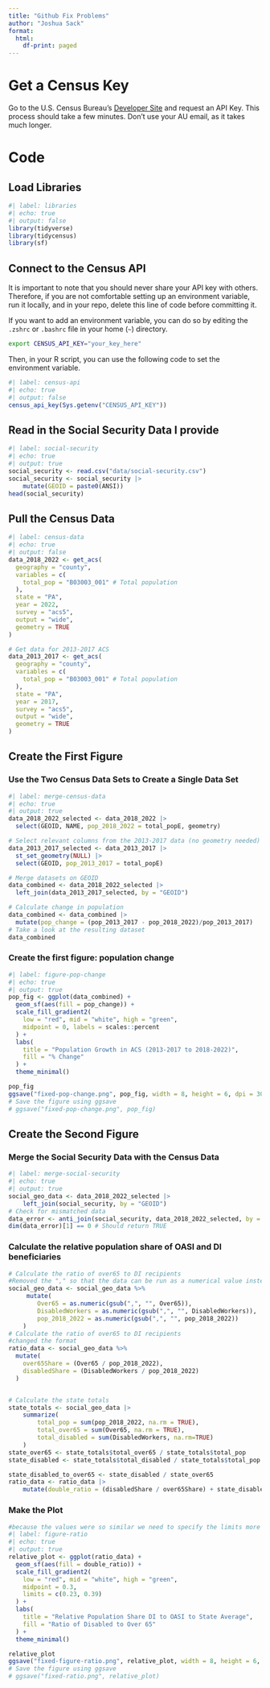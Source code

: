 ```yaml
---
title: "Github Fix Problems"
author: "Joshua Sack"
format:
  html:
    df-print: paged
---
```


# Get a Census Key
Go to the U.S. Census Bureau's [Developer Site](https://www.census.gov/developers/) and request an API Key.
This process should take a few minutes.
Don't use your AU email, as it takes much longer.

# Code

## Load Libraries

```r
#| label: libraries
#| echo: true
#| output: false
library(tidyverse)
library(tidycensus)
library(sf)
```

## Connect to the Census API
It is important to note that you should never share your API key with others.
Therefore, if you are not comfortable setting up an environment variable, run it locally, and in your repo, delete this line of code before committing it.

If you want to add an environment variable, you can do so by editing the `.zshrc` or `.bashrc` file in your home (`~`) directory.

```bash
export CENSUS_API_KEY="your_key_here"
```

Then, in your R script, you can use the following code to set the environment variable.

```r
#| label: census-api
#| echo: true
#| output: false
census_api_key(Sys.getenv("CENSUS_API_KEY"))
```

## Read in the Social Security Data I provide

```r
#| label: social-security
#| echo: true
#| output: true
social_security <- read.csv("data/social-security.csv")
social_security <- social_security |>
    mutate(GEOID = paste0(ANSI))
head(social_security)
```

## Pull the Census Data

```r
#| label: census-data
#| echo: true
#| output: false
data_2018_2022 <- get_acs(
  geography = "county",
  variables = c(
    total_pop = "B03003_001" # Total population
  ),
  state = "PA",
  year = 2022,
  survey = "acs5",
  output = "wide",
  geometry = TRUE
)

# Get data for 2013-2017 ACS
data_2013_2017 <- get_acs(
  geography = "county",
  variables = c(
    total_pop = "B03003_001" # Total population
  ),
  state = "PA",
  year = 2017,
  survey = "acs5",
  output = "wide",
  geometry = TRUE
)
```

## Create the First Figure

### Use the Two Census Data Sets to Create a Single Data Set

```r
#| label: merge-census-data
#| echo: true
#| output: true
data_2018_2022_selected <- data_2018_2022 |>
  select(GEOID, NAME, pop_2018_2022 = total_popE, geometry)

# Select relevant columns from the 2013-2017 data (no geometry needed)
data_2013_2017_selected <- data_2013_2017 |>
  st_set_geometry(NULL) |>
  select(GEOID, pop_2013_2017 = total_popE)

# Merge datasets on GEOID
data_combined <- data_2018_2022_selected |>
  left_join(data_2013_2017_selected, by = "GEOID")

# Calculate change in population
data_combined <- data_combined |>
  mutate(pop_change = (pop_2013_2017 - pop_2018_2022)/pop_2013_2017)
# Take a look at the resulting dataset
data_combined
```

### Create the first figure: population change
```r
#| label: figure-pop-change
#| echo: true
#| output: true
pop_fig <- ggplot(data_combined) +
  geom_sf(aes(fill = pop_change)) +
  scale_fill_gradient2(
    low = "red", mid = "white", high = "green",
    midpoint = 0, labels = scales::percent
  ) +
  labs(
    title = "Population Growth in ACS (2013-2017 to 2018-2022)",
    fill = "% Change"
  ) +
  theme_minimal()

pop_fig
ggsave("fixed-pop-change.png", pop_fig, width = 8, height = 6, dpi = 300)
# Save the figure using ggsave
# ggsave("fixed-pop-change.png", pop_fig)
```
## Create the Second Figure

### Merge the Social Security Data with the Census Data
```r
#| label: merge-social-security
#| echo: true
#| output: true
social_geo_data <- data_2018_2022_selected |>
    left_join(social_security, by = "GEOID")
# Check for mismatched data
data_error <- anti_join(social_security, data_2018_2022_selected, by = "GEOID")
dim(data_error)[1] == 0 # Should return TRUE
```

### Calculate the relative population share of OASI and DI beneficiaries

```r
# Calculate the ratio of over65 to DI recipients
#Removed the "," so that the data can be run as a numerical value instead of as a character. 
social_geo_data <- social_geo_data %>%
     mutate(
        Over65 = as.numeric(gsub(",", "", Over65)),
        DisabledWorkers = as.numeric(gsub(",", "", DisabledWorkers)),
        pop_2018_2022 = as.numeric(gsub(",", "", pop_2018_2022))
    )
# Calculate the ratio of over65 to DI recipients
#changed the format 
ratio_data <- social_geo_data %>%
  mutate(
    over65Share = (Over65 / pop_2018_2022),
    disabledShare = (DisabledWorkers / pop_2018_2022)
  )


# Calculate the state totals
state_totals <- social_geo_data |>
    summarize(
        total_pop = sum(pop_2018_2022, na.rm = TRUE),
        total_over65 = sum(Over65, na.rm = TRUE),
        total_disabled = sum(DisabledWorkers, na.rm=TRUE)
    )
state_over65 <- state_totals$total_over65 / state_totals$total_pop
state_disabled <- state_totals$total_disabled / state_totals$total_pop

state_disabled_to_over65 <- state_disabled / state_over65
ratio_data <- ratio_data |>
    mutate(double_ratio = (disabledShare / over65Share) + state_disabled_to_over65)
```

### Make the Plot

```r
#because the values were so similar we need to specify the limits more so that they work with the color scale.
#| label: figure-ratio
#| echo: true
#| output: true
relative_plot <- ggplot(ratio_data) +
  geom_sf(aes(fill = double_ratio)) +
  scale_fill_gradient2(
    low = "red", mid = "white", high = "green",
    midpoint = 0.3,  
    limits = c(0.23, 0.39)  
  ) +
  labs(
    title = "Relative Population Share DI to OASI to State Average",
    fill = "Ratio of Disabled to Over 65"
  ) +
  theme_minimal()

relative_plot
ggsave("fixed-figure-ratio.png", relative_plot, width = 8, height = 6, dpi = 300)
# Save the figure using ggsave
# ggsave("fixed-ratio.png", relative_plot)
```

